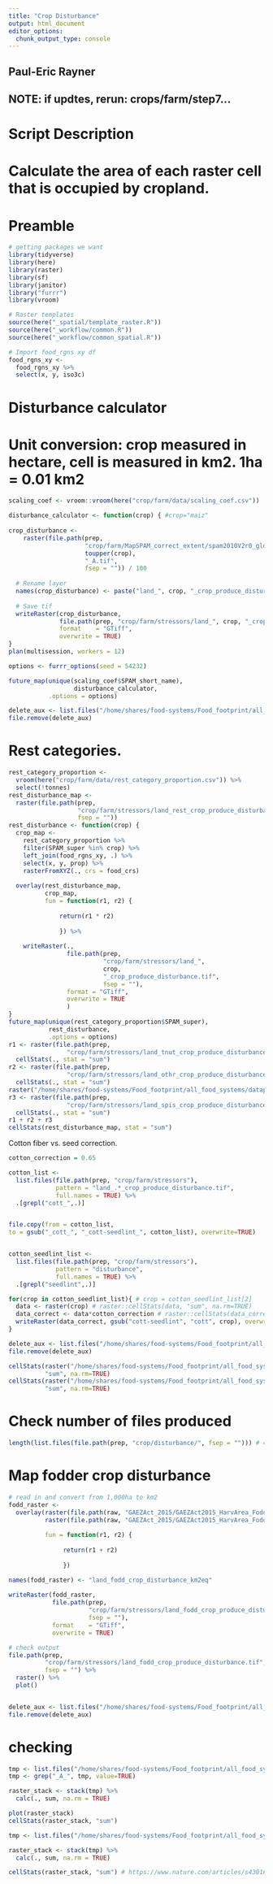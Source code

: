 ```yaml
---
title: "Crop Disturbance"
output: html_document
editor_options: 
  chunk_output_type: console
---
```

## Paul-Eric Rayner

## NOTE: if updtes, rerun: crops/farm/step7...


# Script Description
# Calculate the area of each raster cell that is occupied by cropland.

# Preamble
```r
# getting packages we want
library(tidyverse)
library(here)
library(raster)
library(sf)
library(janitor)
library("furrr")
library(vroom)

# Raster templates
source(here("_spatial/template_raster.R"))
source(here("_workflow/common.R")) 
source(here("_workflow/common_spatial.R"))

# Import food_rgns xy df
food_rgns_xy <- 
  food_rgns_xy %>% 
  select(x, y, iso3c)  
``` 

# Disturbance calculator
# Unit conversion: crop measured in hectare, cell is measured in km2. 1ha = 0.01 km2

```r
scaling_coef <- vroom::vroom(here("crop/farm/data/scaling_coef.csv"))

disturbance_calculator <- function(crop) { #crop="maiz"
  
crop_disturbance <-
    raster(file.path(prep,
                     "crop/farm/MapSPAM_correct_extent/spam2010V2r0_global_A_",
                     toupper(crop),
                     "_A.tif", 
                     fsep = "")) / 100
  
  # Rename layer
  names(crop_disturbance) <- paste("land_", crop, "_crop_produce_disturbance_km2eq", sep = "")
  
  # Save tif
  writeRaster(crop_disturbance, 
              file.path(prep, "crop/farm/stressors/land_", crop, "_crop_produce_disturbance", fsep = ""), 
              format    = "GTiff", 
              overwrite = TRUE)
}
plan(multisession, workers = 12)

options <- furrr_options(seed = 54232)

future_map(unique(scaling_coef$SPAM_short_name),
                  disturbance_calculator,
           .options = options)

delete_aux <- list.files("/home/shares/food-systems/Food_footprint/all_food_systems/dataprep/crop/farm/stressors", pattern="aux", full=TRUE)
file.remove(delete_aux)
```

# Rest categories.

```r
rest_category_proportion <- 
  vroom(here("crop/farm/data/rest_category_proportion.csv")) %>% 
  select(!tonnes)
rest_disturbance_map <- 
  raster(file.path(prep, 
                   "crop/farm/stressors/land_rest_crop_produce_disturbance.tif", 
                   fsep = ""))
rest_disturbance <- function(crop) {
  crop_map <- 
    rest_category_proportion %>% 
    filter(SPAM_super %in% crop) %>% 
    left_join(food_rgns_xy, .) %>% 
    select(x, y, prop) %>% 
    rasterFromXYZ(., crs = food_crs)
    
  overlay(rest_disturbance_map,
          crop_map,
          fun = function(r1, r2) {
              
              return(r1 * r2)
              
              }) %>%
    
    writeRaster(.,
                file.path(prep, 
                          "crop/farm/stressors/land_",
                          crop,
                          "_crop_produce_disturbance.tif", 
                          fsep = ""),
                format = "GTiff", 
                overwrite = TRUE
                )
}
future_map(unique(rest_category_proportion$SPAM_super),
           rest_disturbance,
           .options = options)
r1 <- raster(file.path(prep,
                "crop/farm/stressors/land_tnut_crop_produce_disturbance.tif")) %>% 
  cellStats(., stat = "sum")
r2 <- raster(file.path(prep,
                "crop/farm/stressors/land_othr_crop_produce_disturbance.tif")) %>% 
  cellStats(., stat = "sum")
raster("/home/shares/food-systems/Food_footprint/all_food_systems/dataprep/crop/farm/stressors/land_othr_crop_produce_disturbance.tif")
r3 <- raster(file.path(prep,
                "crop/farm/stressors/land_spis_crop_produce_disturbance.tif")) %>% 
  cellStats(., stat = "sum")
r1 + r2 + r3
cellStats(rest_disturbance_map, stat = "sum")
```

Cotton fiber vs. seed correction.
```r

cotton_correction = 0.65

cotton_list <- 
  list.files(file.path(prep, "crop/farm/stressors"),
             pattern = "land_.*_crop_produce_disturbance.tif", 
             full.names = TRUE) %>% 
  .[grepl("cott_",.)]


file.copy(from = cotton_list,
to = gsub("_cott_", "_cott-seedlint_", cotton_list), overwrite=TRUE)


cotton_seedlint_list <- 
  list.files(file.path(prep, "crop/farm/stressors"),
             pattern = "disturbance", 
             full.names = TRUE) %>% 
  .[grepl("seedlint",.)]

for(crop in cotton_seedlint_list){ # crop = cotton_seedlint_list[2]
  data <- raster(crop) # raster::cellStats(data, "sum", na.rm=TRUE)
  data_correct <- data*cotton_correction # raster::cellStats(data_correct, "sum", na.rm=TRUE)
  writeRaster(data_correct, gsub("cott-seedlint", "cott", crop), overwrite=TRUE)
}

delete_aux <- list.files("/home/shares/food-systems/Food_footprint/all_food_systems/dataprep/crop/farm/stressors", pattern="aux", full=TRUE)
file.remove(delete_aux)

cellStats(raster("/home/shares/food-systems/Food_footprint/all_food_systems/dataprep/crop/farm/stressors/land_cott-seedlint_crop_produce_disturbance.tif"),
          "sum", na.rm=TRUE)
cellStats(raster("/home/shares/food-systems/Food_footprint/all_food_systems/dataprep/crop/farm/stressors/land_cott_crop_produce_disturbance.tif"),
          "sum", na.rm=TRUE)


```



# Check number of files produced
```r
length(list.files(file.path(prep, "crop/disturbance/", fsep = ""))) # 42
```

# Map fodder crop disturbance
```r
# read in and convert from 1,000ha to km2
fodd_raster <- 
  overlay(raster(file.path(raw, "GAEZAct_2015/GAEZAct2015_HarvArea_Foddercrops_Irrigated.tif")) / 10,
          raster(file.path(raw, "GAEZAct_2015/GAEZAct2015_HarvArea_Foddercrops_Rainfed.tif"))   / 10,
          
          fun = function(r1, r2) {
             
               return(r1 + r2)
             
               }) 

names(fodd_raster) <- "land_fodd_crop_disturbance_km2eq"
  
writeRaster(fodd_raster, 
            file.path(prep, 
                      "crop/farm/stressors/land_fodd_crop_produce_disturbance", 
                      fsep = ""),
            format    = "GTiff",
            overwrite = TRUE)

# check output
file.path(prep,
          "crop/farm/stressors/land_fodd_crop_produce_disturbance.tif", 
          fsep = "") %>% 
  raster() %>% 
  plot()


delete_aux <- list.files("/home/shares/food-systems/Food_footprint/all_food_systems/dataprep/crop/farm/stressors", pattern="aux", full=TRUE)
file.remove(delete_aux)

```


# checking
```r

tmp <- list.files("/home/shares/food-systems/Food_footprint/all_food_systems/dataprep/crop/farm/MapSPAM_correct_extent", pattern = "_A.tif", full=TRUE)
tmp <- grep("_A_", tmp, value=TRUE)

raster_stack <- stack(tmp) %>%
  calc(., sum, na.rm = TRUE)

plot(raster_stack)
cellStats(raster_stack, "sum")

tmp <- list.files("/home/shares/food-systems/Food_footprint/all_food_systems/dataprep/crop/farm/stressors", pattern = "_disturbance.tif", full=TRUE)

raster_stack <- stack(tmp) %>%
  calc(., sum, na.rm = TRUE)

cellStats(raster_stack, "sum") # https://www.nature.com/articles/s43016-021-00429-z 1,244 Mha

```